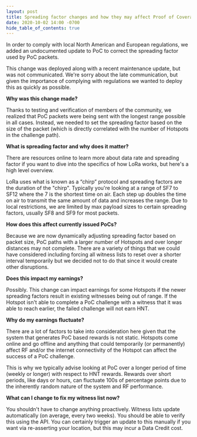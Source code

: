 ```yaml
---
layout: post
title: Spreading factor changes and how they may affect Proof of Coverage
date: 2020-10-02 14:00 -0700
hide_table_of_contents: true
---
```


In order to comply with local North American and European regulations, we added an undocumented
update to PoC to correct the spreading factor used by PoC packets.

<!--truncate-->

This change was deployed along with a recent maintenance update, but was not communicated. We're
sorry about the late communication, but given the importance of complying with regulations we wanted
to deploy this as quickly as possible.

**Why was this change made?**

Thanks to testing and verification of members of the community, we realized that PoC packets were
being sent with the longest range possible in all cases. Instead, we needed to set the spreading
factor based on the size of the packet (which is directly correlated with the number of Hotspots in
the challenge path).

**What is spreading factor and why does it matter?**

There are resources online to learn more about data rate and spreading factor if you want to dive
into the specifics of how LoRa works, but here's a high level overview.

LoRa uses what is known as a “chirp” protocol and spreading factors are the duration of the "chirp".
Typically you're looking at a range of SF7 to SF12 where the 7 is the shortest time on air. Each
step up doubles the time on air to transmit the same amount of data and increases the range. Due to
local restrictions, we are limited by max payload sizes to certain spreading factors, usually SF8
and SF9 for most packets.

**How does this affect currently issued PoCs?**

Because we are now dynamically adjusting spreading factor based on packet size, PoC paths with a
larger number of Hotspots and over longer distances may not complete. There are a variety of things
that we could have considered including forcing all witness lists to reset over a shorter interval
temporarily but we decided not to do that since it would create other disruptions.

**Does this impact my earnings?**

Possibly. This change can impact earnings for some Hotspots if the newer spreading factors result in
existing witnesses being out of range. If the Hotspot isn't able to complete a PoC challenge with a
witness that it was able to reach earlier, the failed challenge will not earn HNT.

**Why do my earnings fluctuate?**

There are a lot of factors to take into consideration here given that the system that generates PoC
based rewards is not static. Hotspots come online and go offline and anything that could temporarily
(or permanently) affect RF and/or the internet connectivity of the Hotspot can affect the success of
a PoC challenge.

This is why we typically advise looking at PoC over a longer period of time (weekly or longer) with
respect to HNT rewards. Rewards over short periods, like days or hours, can fluctuate 100s of
percentage points due to the inherently random nature of the system and RF performance.

**What can I change to fix my witness list now?**

You shouldn't have to change anything proactively. Witness lists update automatically (on average,
every two weeks). You should be able to verify this using the API. You can certainly trigger an
update to this manually if you want via re-asserting your location, but this may incur a Data Credit
cost.
